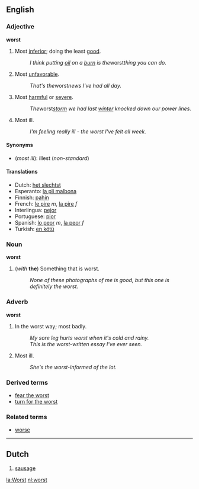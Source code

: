 ==English==
===Adjective===
'''worst'''

#Most [[inferior]]; doing the least [[good]]. 
#:''I think putting [[oil]] on a [[burn]] is the ''worst'' thing you can do.'' 
#Most [[unfavorable]]. 
#:''That's the ''worst'' news I've had all day.'' 
#Most [[harmful]] or [[severe]]. 
#:''The ''worst'' [[storm]] we had last [[winter]] knocked down our power lines.''
#Most ill.
#:''I'm feeling really ill - the worst I've felt all week.''

====Synonyms====

*(''most ill''): illest (''non-standard'')

====Translations====
*Dutch: [[het slechtst]]
*Esperanto: [[la pli malbona]]
*Finnish: [[pahin]]
*French: [[le pire]] ''m'', [[la pire]] ''f''
*Interlingua: [[pejor]]
*Portuguese: [[pior]]
*Spanish: [[lo peor]] ''m'', [[la peor]] ''f''
*Turkish: [[en kötü]]

===Noun===
'''worst'''

#(''with'' '''the''') ­Something that is worst. 
#:''None of these photographs of me is good, but this one is definitely the worst.''

===Adverb===
'''worst'''

#In the worst way; most badly.
#:''My sore leg hurts worst when it's cold and rainy.''
#:''This is the worst-written essay I've ever seen.''
#Most ill.
#:''She's the worst-informed of the lot.''

===Derived terms===
*[[fear the worst]]
*[[turn for the worst]]

===Related terms===
*[[worse]]

----
==Dutch==

#[[sausage]]

[[la:Worst]]
[[nl:worst]]